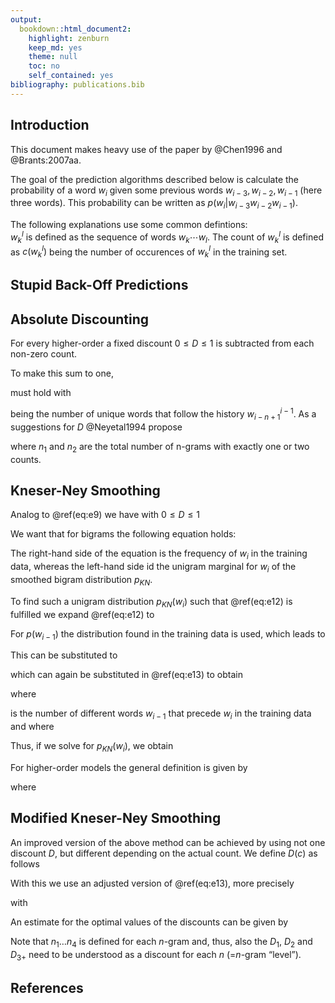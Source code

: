 ```yaml
---
output:
  bookdown::html_document2:
    highlight: zenburn
    keep_md: yes
    theme: null
    toc: no
    self_contained: yes
bibliography: publications.bib
---
```


## Introduction {-}
This document makes heavy use of the paper by @Chen1996 and @Brants:2007aa.

The goal of the prediction algorithms described below is calculate the probability of a word $w_i$ given some previous words $w_{i-3}, w_{i-2}, w_{i-1}$ (here three words).
This probability can be written as $p(w_i|w_{i-3} w_{i-2} w_{i-1})$.

The following explanations use some common defintions:  
$w_{k}^{l}$ is defined as the sequence of words $w_k \cdots w_l$.
The count of $w_{k}^{l}$ is defined as $c(w_{k}^{l})$ being the number of occurences of $w_{k}^{l}$ in the training set.



## Stupid Back-Off Predictions {-}


## Absolute Discounting {-}
For every higher-order a fixed discount $0\leq D\leq 1$ is subtracted from each non-zero count.

\begin{equation}
p_{abs}(w_i|w_{i-n+1}^{i-1}) = \frac{\max\{c(w_{i-n+1}^{i})-D,0\}}{\sum_{w_i}c(w_{i-n+1}^{i})} + (1-\lambda_{w_{i-n+1}^{i-1}})p_{abs}(w_i|w_{i-n+2}^{i-1}) (\#eq:e9)
\end{equation}

To make this sum to one,

\begin{equation}
1-\lambda_{w_{i-n+1}^{i-1}} = \frac{D}{\sum_{w_i}c(w_{i-n+1}^{i})} N_{1+}(w_{i-n+1}^{i-1}\bullet) (\#eq:e10)
\end{equation}

must hold with

\begin{equation}
N_{1+}(w_{i-n+1}^{i-1}\bullet) = \lvert\{w_i: c(w_{i-n+1}^{i-1}w_i)> 0 \}\rvert (\#eq:e6)
\end{equation}

being the number of unique words that follow the history $w_{i-n+1}^{i-1}$.
As a suggestions for $D$ @Neyetal1994 propose

\begin{equation}
D=\frac{n_1}{n_1+2n_2}
\end{equation}

where $n_1$ and $n_2$ are the total number of n-grams with exactly one or two counts.





## Kneser-Ney Smoothing {-}
Analog to \@ref(eq:e9) we have with $0\leq D\leq 1$

\begin{align}
p_{KN}(w_i|w_{i-n+1}^{i-1}) =& \frac{\max\{c(w_{i-n+1}^{i})-D,0\}}{\sum_{w_i}c(w_{i-n+1}^{i})} + \notag\\ &\frac{D}{\sum_{w_i}c(w_{i-n+1}^{i})}N_{1+}(w_{i-n+1}^{i-1}\bullet)p_{KN}(w_i|w_{i-n+2}^{i-1}) (\#eq:e13)
\end{align}

We want that for bigrams the following equation holds:

\begin{equation}
\sum_{w_{i-1}}p_{KN}(w_{i-1}w_i) = \frac{c(w_i)}{\sum_{w_i}c(w_i)} (\#eq:e12)
\end{equation}

The right-hand side of the equation is the frequency of $w_i$ in the training data, whereas the left-hand side id the unigram marginal for $w_i$ of the smoothed bigram distribution $p_{KN}$.

To find such a unigram distribution $p_{KN}(w_i)$ such that \@ref(eq:e12) is fulfilled we expand \@ref(eq:e12) to

\begin{equation}
\frac{c(w_i)}{\sum_{w_i}c(w_i)} = \sum_{w_{i-1}}p_{KN}(w_i|w_{i-1})p(w_{i-1}).
\end{equation}

For $p(w_{i-1})$ the distribution found in the training data is used, which leads to

\begin{equation}
p(w_{i-1}) = \frac{c(w_{i-1})}{\sum_{w_{i-1}}c(w_{i-1})}.
\end{equation}

This can be substituted to

\begin{equation}
c(w_i) = \sum_{w_{i-1}}c(w_{i-1})p_{KN}(w_i|w_{i-1})
\end{equation}

which can again be substituted in \@ref(eq:e13) to obtain

\begin{align}
c(w_i) =& \sum_{w_{i-1}}c(w_{i-1})\left[ \frac{\max\{c(w_{i-1}w_i)-D,0\}}{\sum_{w_i}c(w_{i-1}w_i)} + \frac{D}{\sum_{w_i}c(w_{i-1}w_i)} N_{1+}(w_{i-1}\bullet)p_{KN}(w_i) \right] \\
=& \sum{w_{i-1}:c(w_{i-1}w_i)>0}c(w_{i-1})\frac{c(w_{i-1}w_i)-D}{c(w_{i-1})} \nonumber \\
& + \sum_{w_{i-1}}c(w_{i-1})\frac{D}{c(w_{i-1})}N_{1+}(w_{i-1}\bullet)p_{KN}(w_i) \\
=& c(w_i) - N_{1+}(\bullet w_i) D + D p_{KN}(w_i)\sum_{w_{i-1}} N_{1+}(w_{i-1}\bullet) \\
=& c(w_i) - N_{1+}(\bullet w_i) D + D p_{KN}(w_i) N_{1+}(\bullet\bullet)
\end{align}

where

\begin{equation}
N_{1+}(\bullet w_i) = \lvert \{w_{i-1}: c(w_{i-1} w_i) >0\} \rvert
\end{equation}

is the number of different words $w_{i-1}$ that precede $w_i$ in the training data and where

\begin{equation}
N_{+1}(\bullet\bullet) = \sum_{w_{i-1}}N_{1+}(w_{i-1}\bullet) = \lvert \{(w_{i-1}, w_i): c(w_{i-1} w_i) >0\} \rvert = \sum_{w_i}N_{1+}(\bullet w_i)
\end{equation}

Thus, if we solve for $p_{KN}(w_i)$, we obtain

\begin{equation}
p_{KN}(w_i) = \frac{N_{1+}(\bullet w_i)}{N_{1+}(\bullet\bullet)}.
\end{equation}

For higher-order models the general definition is given by

\begin{equation}
p_{KN}(w_i|w_{i-n+2}^{i-1}) = \frac{N_{1+}(\bullet w_{i-n+2}^i)}{N{1+}(\bullet w_{i-n+2}^{i-1} \bullet)}
\end{equation}

where

\begin{align}
N_{1+}(\bullet w_{i-n+2}^{i}) &= \lvert \{w_{i-n+1}: c(w_{i-n+1}^i)>0\} \rvert \\
N_{1+}(\bullet w_{i-n+2}^{i-1} \bullet) &= \lvert \{(w_{i-n+1}, w_i): c(w_{i-n+1}^i)>0\} \rvert = \sum_{w_i}N_{1+}(\bullet w_{i-n+2}^i).
\end{align}





## Modified Kneser-Ney Smoothing {-}

An improved version of the above method can be achieved by using not one discount $D$, but different depending on the actual count.
We define $D(c)$ as follows

\begin{align}
D(c) &=\begin{cases}
0 & \text{if } c=0 \\
D_1 & \text{if } c=1 \\
D_2 & \text{if } c=2 \\
D_{3+} & \text{if } c\geq 3
\end{cases}
\end{align}

With this we use an adjusted version of \@ref(eq:e13), more precisely

\begin{equation}
p_{KN}(w_i|w_{i-n+1}^{i-1}) = \frac{\max\{c(w_{i-n+1}^{i}) - D(c(w_{i-n+1}^i)),0\}}{\sum_{w_i}c(w_{i-n+1}^{i})} + \gamma(w_{i-n+1}^{i-1}) p_{KN}(w_i|w_{i-n+2}^{i-1})
\end{equation}

with

\begin{equation}
\gamma(w_{i-n+1}^{i-1}) = \frac{D_1 N_{1}(w_{i-n+1}^{i-1} \bullet) + D_2 N_{2}(w_{i-n+1}^{i-1} \bullet) + D_{3+} N_{3+}(w_{i-n+1}^{i-1} \bullet)}{\sum{w_i}c(w_{i-n+1}^{i})}
\end{equation}

An estimate for the optimal values of the discounts can be given by

\begin{align}
D_1 &= 1 - 2Y\frac{n_2}{n_1} \\
D_2 &= 2 - 3Y\frac{n_3}{n_2} \\
D_{3+} &= 3 - 4Y\frac{n_4}{n_3} \\
\text{with } Y &= \frac{n_1}{n_1 + 2n_2}
\end{align}

Note that $n_1\ldots n_4$ is defined for each $n$-gram and, thus, also the $D_1$, $D_2$ and $D_{3+}$ need to be understood as a discount for each $n$ (=$n$-gram "level").


## References
